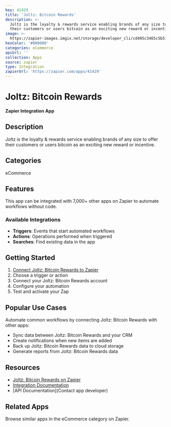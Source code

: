 ```yaml
---
key: 41429
title: 'Joltz: Bitcoin Rewards'
description: >-
  Joltz is the loyalty & rewards service enabling brands of any size to offer
  their customers or users bitcoin as an exciting new reward or incentive.
image: >-
  https://zapier-images.imgix.net/storage/developer_cli/cd495c3465c5b510ca10b09e7b38d6b8.png?auto=format%2Ccompress&ixlib=python-3.0.0&q=50
hexColor: '#000000'
categories: eCommerce
apiUrl: ''
collection: Apps
source: zapier
type: Integration
zapierUrl: 'https://zapier.com/apps/41429'
---
```

# Joltz: Bitcoin Rewards

**Zapier Integration App**

## Description

Joltz is the loyalty & rewards service enabling brands of any size to offer their customers or users bitcoin as an exciting new reward or incentive.

## Categories

eCommerce

## Features

This app can be integrated with 7,000+ other apps on Zapier to automate workflows without code.

### Available Integrations

- **Triggers**: Events that start automated workflows
- **Actions**: Operations performed when triggered
- **Searches**: Find existing data in the app

## Getting Started

1. [Connect Joltz: Bitcoin Rewards to Zapier](https://zapier.com/apps/41429)
2. Choose a trigger or action
3. Connect your Joltz: Bitcoin Rewards account
4. Configure your automation
5. Test and activate your Zap

## Popular Use Cases

Automate common workflows by connecting Joltz: Bitcoin Rewards with other apps:

- Sync data between Joltz: Bitcoin Rewards and your CRM
- Create notifications when new items are added
- Back up Joltz: Bitcoin Rewards data to cloud storage
- Generate reports from Joltz: Bitcoin Rewards data

## Resources

- [Joltz: Bitcoin Rewards on Zapier](https://zapier.com/apps/41429)
- [Integration Documentation](https://zapier.com/apps/41429/integrations)
- [API Documentation](Contact app developer)

## Related Apps

Browse similar apps in the eCommerce category on Zapier.

